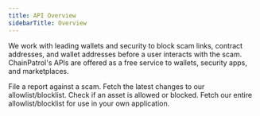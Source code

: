 ```yaml
---
title: API Overview
sidebarTitle: Overview
---
```


We work with leading wallets and security to block scam links, contract addresses, and
wallet addresses before a user interacts with the scam. ChainPatrol's APIs are offered
as a free service to wallets, security apps, and marketplaces.

<Card title="Report create" icon="flag" href="/external-api/report-create">
  File a report against a scam.
</Card>

<Card title="Asset Changelog" icon="book" href="/external-api/asset-changelog">
  Fetch the latest changes to our allowlist/blocklist.
</Card>

<Card title="Asset Check" icon="shield-check" href="/external-api/asset-check">
  Check if an asset is allowed or blocked.
</Card>

<Card title="Asset List" icon="list-check" href="/external-api/asset-list">
  Fetch our entire allowlist/blocklist for use in your own application.
</Card>
